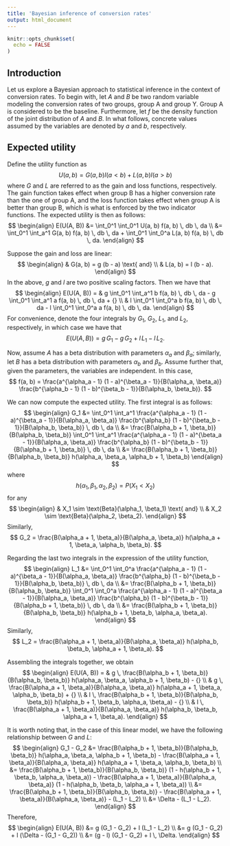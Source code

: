 ```yaml
---
title: 'Bayesian inference of conversion rates'
output: html_document
---
```


```r
knitr::opts_chunk$set(
  echo = FALSE
)
```

## Introduction

Let us explore a Bayesian approach to statistical inference in the context of
conversion rates. To begin with, let $A$ and $B$ be two random variable modeling
the conversion rates of two groups, group A and group Y. Group A is considered
to be the baseline. Furthermore, let $f$ be the density function of the joint
distribution of $A$ and $B$. In what follows, concrete values assumed by the
variables are denoted by $a$ and $b$, respectively.

## Expected utility

Define the utility function as
$$
U(a, b) = G(a, b) I(a < b) + L(a, b) I(a > b)
$$
where $G$ and $L$ are referred to as the gain and loss functions, respectively.
The gain function takes effect when group B has a higher conversion rate than
the one of group A, and the loss function takes effect when group A is better
than group B, which is what is enforced by the two indicator functions. The
expected utility is then as follows:
$$
\begin{align}
E(U(A, B))
&= \int_0^1 \int_0^1 U(a, b) f(a, b) \, db \, da \\
&=
\int_0^1 \int_a^1 G(a, b) f(a, b) \, db \, da +
\int_0^1 \int_0^a L(a, b) f(a, b) \, db \, da.
\end{align}
$$

Suppose the gain and loss are linear:
$$
\begin{align}
& G(a, b) = g (b - a) \text{ and} \\
& L(a, b) = l (b - a).
\end{align}
$$
In the above, $g$ and $l$ are two positive scaling factors. Then we have that
$$
\begin{align}
E(U(A, B)) =
&
g \int_0^1 \int_a^1 b f(a, b) \, db \, da -
g \int_0^1 \int_a^1 a f(a, b) \, db \, da + {} \\
& l \int_0^1 \int_0^a b f(a, b) \, db \, da -
l \int_0^1 \int_0^a a f(a, b) \, db \, da.
\end{align}
$$
For convenience, denote the four integrals by $G_1$, $G_2$, $L_1$, and $L_2$,
respectively, in which case we have that
$$
E(U(A, B)) = g \, G_1 - g \, G_2 + l \, L_1 - l \, L_2.
$$

Now, assume $A$ has a beta distribution with parameters $\alpha_a$ and
$\beta_a$; similarly, let $B$ has a beta distribution with parameters $\alpha_b$
and $\beta_b$. Assume further that, given the parameters, the variables are
independent. In this case,
$$
f(a, b) =
\frac{a^{\alpha_a - 1} (1 - a)^{\beta_a - 1}}{B(\alpha_a, \beta_a)}
\frac{b^{\alpha_b - 1} (1 - b)^{\beta_b - 1}}{B(\alpha_b, \beta_b)}.
$$

We can now compute the expected utility. The first integral is as follows:
$$
\begin{align}
G_1
&=
\int_0^1 \int_a^1
\frac{a^{\alpha_a - 1} (1 - a)^{\beta_a - 1}}{B(\alpha_a, \beta_a)}
\frac{b^{\alpha_b} (1 - b)^{\beta_b - 1}}{B(\alpha_b, \beta_b)} \, db \, da  \\
&=
\frac{B(\alpha_b + 1, \beta_b)}{B(\alpha_b, \beta_b)}
\int_0^1 \int_a^1
\frac{a^{\alpha_a - 1} (1 - a)^{\beta_a - 1}}{B(\alpha_a, \beta_a)}
\frac{b^{\alpha_b} (1 - b)^{\beta_b - 1}}{B(\alpha_b + 1, \beta_b)} \, db \, da \\
&=
\frac{B(\alpha_b + 1, \beta_b)}{B(\alpha_b, \beta_b)}
h(\alpha_a, \beta_a, \alpha_b + 1, \beta_b)
\end{align}
$$
where
$$
h(\alpha_1, \beta_1, \alpha_2, \beta_2) = P(X_1 < X_2)
$$
for any
$$
\begin{align}
& X_1 \sim \text{Beta}(\alpha_1, \beta_1) \text{ and} \\
& X_2 \sim \text{Beta}(\alpha_2, \beta_2).
\end{align}
$$
Similarly,
$$
G_2 =
\frac{B(\alpha_a + 1, \beta_a)}{B(\alpha_a, \beta_a)}
h(\alpha_a + 1, \beta_a, \alpha_b, \beta_b).
$$

Regarding the last two integrals in the expression of the utility function,
$$
\begin{align}
L_1
&=
\int_0^1 \int_0^a
\frac{a^{\alpha_a - 1} (1 - a)^{\beta_a - 1}}{B(\alpha_a, \beta_a)}
\frac{b^{\alpha_b} (1 - b)^{\beta_b - 1}}{B(\alpha_b, \beta_b)} \, db \, da  \\
&=
\frac{B(\alpha_b + 1, \beta_b)}{B(\alpha_b, \beta_b)}
\int_0^1 \int_0^a
\frac{a^{\alpha_a - 1} (1 - a)^{\beta_a - 1}}{B(\alpha_a, \beta_a)}
\frac{b^{\alpha_b} (1 - b)^{\beta_b - 1}}{B(\alpha_b + 1, \beta_b)} \, db \, da \\
&=
\frac{B(\alpha_b + 1, \beta_b)}{B(\alpha_b, \beta_b)}
h(\alpha_b + 1, \beta_b, \alpha_a, \beta_a).
\end{align}
$$
Similarly,
$$
L_2 =
\frac{B(\alpha_a + 1, \beta_a)}{B(\alpha_a, \beta_a)}
h(\alpha_b, \beta_b, \alpha_a + 1, \beta_a).
$$

Assembling the integrals together, we obtain
$$
\begin{align}
E(U(A, B)) =
& g \, \frac{B(\alpha_b + 1, \beta_b)}{B(\alpha_b, \beta_b)}
h(\alpha_a, \beta_a, \alpha_b + 1, \beta_b) - {} \\
& g \, \frac{B(\alpha_a + 1, \beta_a)}{B(\alpha_a, \beta_a)}
h(\alpha_a + 1, \beta_a, \alpha_b, \beta_b) + {} \\
& l \, \frac{B(\alpha_b + 1, \beta_b)}{B(\alpha_b, \beta_b)}
h(\alpha_b + 1, \beta_b, \alpha_a, \beta_a) - {} \\
& l \, \frac{B(\alpha_a + 1, \beta_a)}{B(\alpha_a, \beta_a)}
h(\alpha_b, \beta_b, \alpha_a + 1, \beta_a).
\end{align}
$$

It is worth noting that, in the case of this linear model, we have the following
relationship between $G$ and $L$:
$$
\begin{align}
G_1 - G_2
&=
\frac{B(\alpha_b + 1, \beta_b)}{B(\alpha_b, \beta_b)}
h(\alpha_a, \beta_a, \alpha_b + 1, \beta_b) -
\frac{B(\alpha_a + 1, \beta_a)}{B(\alpha_a, \beta_a)}
h(\alpha_a + 1, \beta_a, \alpha_b, \beta_b) \\
&=
\frac{B(\alpha_b + 1, \beta_b)}{B(\alpha_b, \beta_b)}
(1 - h(\alpha_b + 1, \beta_b, \alpha_a, \beta_a)) -
\frac{B(\alpha_a + 1, \beta_a)}{B(\alpha_a, \beta_a)}
(1 - h(\alpha_b, \beta_b, \alpha_a + 1, \beta_a)) \\
&=
\frac{B(\alpha_b + 1, \beta_b)}{B(\alpha_b, \beta_b)} -
\frac{B(\alpha_a + 1, \beta_a)}{B(\alpha_a, \beta_a)} -
(L_1 - L_2) \\
&=
\Delta - (L_1 - L_2).
\end{align}
$$
Therefore,
$$
\begin{align}
E(U(A, B))
&= g (G_1 - G_2) + l (L_1 - L_2) \\
&= g (G_1 - G_2) + l (\Delta - (G_1 - G_2)) \\
&= (g - l) (G_1 - G_2) + l \, \Delta.
\end{align}
$$
